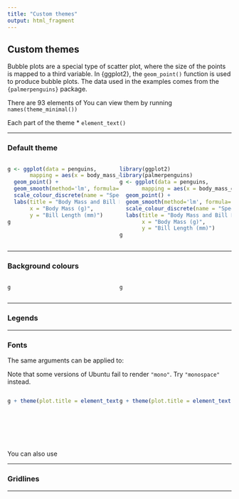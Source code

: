 ```yaml
---
title: "Custom themes"
output: html_fragment
---
```

  

## Custom themes

Bubble plots are a special type of scatter plot, where the size of the points is mapped to a third variable. In {ggplot2}, the `geom_point()` function is used to produce bubble plots. The data used in the examples comes from the `{palmerpenguins}` package. 

There are 93 elements of You can view them by running `names(theme_minimal())`

Each part of the theme 
* `element_text()`

--- 

### Default theme

:::: {style="display: flex;"}
::: {style="width: 50%;"}
```r
g <- ggplot(data = penguins, 
       mapping = aes(x = body_mass_g, y = bill_length_mm, colour = species)) +
  geom_point() +
  geom_smooth(method='lm', formula= y~x, se = FALSE) +
  scale_colour_discrete(name = "Species") +
  labs(title = "Body Mass and Bill Length of Different Penguin Species", 
       x = "Body Mass (g)", 
       y = "Bill Length (mm)") 
g
```
:::
::: {style="width: 50%;"}
```r
library(ggplot2)
library(palmerpenguins)
g <- ggplot(data = penguins, 
       mapping = aes(x = body_mass_g, y = bill_length_mm, colour = species)) +
  geom_point() +
  geom_smooth(method='lm', formula= y~x, se = FALSE) +
  scale_colour_discrete(name = "Species") +
  labs(title = "Body Mass and Bill Length of Different Penguin Species",
       x = "Body Mass (g)", 
       y = "Bill Length (mm)") 
g
```
:::
::::

---

### Background colours

:::: {style="display: flex;"}
::: {style="width: 50%;"}
```r
g 
```
:::
::: {style="width: 50%;"}
```r
g
```
:::
::::

---

### Legends

---

### Fonts

The same arguments can be applied to:

Note that some versions of Ubuntu fail to render `"mono"`. Try `"monospace"` instead.

:::: {style="display: flex;"}
::: {style="width: 50%;"}
```r
g + theme(plot.title = element_text(size = 18, 
                                    colour = "blue", 
                                    face = "bold",
                                    family = "serif",
                                    hjust = 0.5, 
                                    vjust = 1))
```
:::
::: {style="width: 50%;"}
```r
g + theme(plot.title = element_text(size = 18, 
                                    colour = "blue", 
                                    face = "bold",
                                    family = "serif",
                                    hjust = 0.5, 
                                    vjust = 1))
```
:::
::::

You can also use 

---

### Gridlines

---
